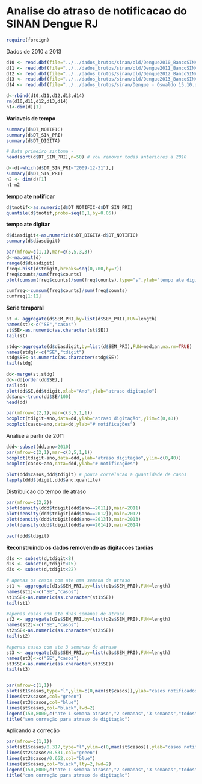 Analise do atraso de notificacao do SINAN Dengue RJ
====================================================

```r
require(foreign)
```

Dados de 2010 a 2013
```r
d10 <- read.dbf(file="../../dados_brutos/sinan/old/Dengue2010_BancoSINAN16_04_2012_v09012014.dbf")[,c("DT_NOTIFIC","SEM_NOT","NU_ANO","DT_SIN_PRI","DT_DIGITA","SEM_PRI")]
d11 <- read.dbf(file="../../dados_brutos/sinan/old/Dengue2011_BancoSINAN14_10_2013_v09012014.dbf")[,c("DT_NOTIFIC","SEM_NOT","NU_ANO","DT_SIN_PRI","DT_DIGITA","SEM_PRI")]
d12 <- read.dbf(file="../../dados_brutos/sinan/old/Dengue2012_BancoSINAN09_09_2013_v09012014.dbf")[,c("DT_NOTIFIC","SEM_NOT","NU_ANO","DT_SIN_PRI","DT_DIGITA","SEM_PRI")]
d13 <- read.dbf(file="../../dados_brutos/sinan/old/Dengue2013_BancoSINAN30_12_2013.dbf")[,c("DT_NOTIFIC","SEM_NOT","NU_ANO","DT_SIN_PRI","DT_DIGITA","SEM_PRI")]
d14 <- read.dbf(file="../../dados_brutos/sinan/Dengue - Oswaldo 15.10.dbf")[,c("DT_NOTIFIC","SEM_NOT","NU_ANO","DT_SIN_PRI","DT_DIGITA","SEM_PRI")]

d<-rbind(d10,d11,d12,d13,d14)
rm(d10,d11,d12,d13,d14)
n1<-dim(d)[1]
```



**Variaveis de tempo**
```r
summary(d$DT_NOTIFIC)
summary(d$DT_SIN_PRI)
summary(d$DT_DIGITA)

# Data primeiro sintoma -
head(sort(d$DT_SIN_PRI),n=50) # vou remover todas anteriores a 2010

d<-d[-which(d$DT_SIN_PRI<"2009-12-31"),]
summary(d$DT_SIN_PRI)
n2 <- dim(d)[1]
n1-n2
```


**tempo ate notificar** 
```r
d$tnotif<-as.numeric(d$DT_NOTIFIC-d$DT_SIN_PRI)
quantile(d$tnotif,probs=seq(0,1,by=0.05))
```

**tempo ate digitar** 
```r
d$diasdigit<-as.numeric(d$DT_DIGITA-d$DT_NOTIFIC)
summary(d$diasdigit)

par(mfrow=c(1,1),mar=c(5,5,3,3))
d<-na.omit(d)
range(d$diasdigit)
freq<-hist(d$tdigit,breaks=seq(0,700,by=7))
freq$counts/sum(freq$counts)
plot(cumsum(freq$counts)/sum(freq$counts),type="s",ylab="tempo ate digitar",xlab="semana")

cumfreq<-cumsum(freq$counts)/sum(freq$counts)
cumfreq[1:12]

```

**Serie temporal **

```r
st <- aggregate(d$SEM_PRI,by=list(d$SEM_PRI),FUN=length)
names(st)<-c("SE","casos")
st$SE<-as.numeric(as.character(st$SE))
tail(st)

stdg<-aggregate(d$diasdigit,by=list(d$SEM_PRI),FUN=median,na.rm=TRUE)
names(stdg)<-c("SE","tdigit")
stdg$SE<-as.numeric(as.character(stdg$SE))
tail(stdg)

dd<-merge(st,stdg)
dd<-dd[order(dd$SE),]
tail(dd)
plot(dd$SE,dd$tdigit,xlab="Ano",ylab="atraso digitação")
dd$ano<-trunc(dd$SE/100)
head(dd)

par(mfrow=c(2,1),mar=c(3,5,1,1))
boxplot(tdigit~ano,data=dd,ylab="atraso digitação",ylim=c(0,40))
boxplot(casos~ano,data=dd,ylab="# notificações")


```


Analise a partir de 2011
```r
ddd<-subset(dd,ano>2010)
par(mfrow=c(2,1),mar=c(3,5,1,1))
boxplot(tdigit~ano,data=ddd,ylab="atraso digitação",ylim=c(0,40))
boxplot(casos~ano,data=ddd,ylab="# notificações")

plot(ddd$casos,ddd$tdigit) # pouca correlacao a quantidade de casos
tapply(ddd$tdigit,ddd$ano,quantile)

```

Distribuicao do tempo de atraso
```r
par(mfrow=c(2,2))
plot(density(ddd$tdigit[ddd$ano==2011]),main=2011)
plot(density(ddd$tdigit[ddd$ano==2012]),main=2012)
plot(density(ddd$tdigit[ddd$ano==2013]),main=2013)
plot(density(ddd$tdigit[ddd$ano==2014]),main=2014)
```

```r
pacf(ddd$tdigit)
```

**Reconstruindo os dados removendo as digitacoes tardias**
```r
d1s <- subset(d,tdigit<8)
d2s <- subset(d,tdigit<15)
d3s <- subset(d,tdigit<22)

# apenas os casos com ate uma semana de atraso
st1 <- aggregate(d1s$SEM_PRI,by=list(d1s$SEM_PRI),FUN=length)
names(st1)<-c("SE","casos")
st1$SE<-as.numeric(as.character(st1$SE))
tail(st1)

#apenas casos com ate duas semanas de atraso
st2 <- aggregate(d2s$SEM_PRI,by=list(d2s$SEM_PRI),FUN=length)
names(st2)<-c("SE","casos")
st2$SE<-as.numeric(as.character(st2$SE))
tail(st2)

#apenas casos com ate 3 semanas de atraso
st3 <- aggregate(d3s$SEM_PRI,by=list(d3s$SEM_PRI),FUN=length)
names(st3)<-c("SE","casos")
st3$SE<-as.numeric(as.character(st3$SE))
tail(st3)


par(mfrow=c(1,1))
plot(st1$casos,type="l",ylim=c(0,max(st$casos)),ylab="casos notificados",xlab="tempo",col="red")
lines(st2$casos,col="green")
lines(st3$casos,col="blue")
lines(st$casos,col="black",lwd=2)
legend(150,8000,c("ate 1 semana atraso","2 semanas","3 semanas","todos"),cex=0.8,lty=1,col=c("red","green","blue","black"))
title("sem correção para atraso de digitação")
```

Aplicando a correção

```r
par(mfrow=c(1,1))
plot(st1$casos/0.317,type="l",ylim=c(0,max(st$casos)),ylab="casos notificados",xlab="tempo",col="red")
lines(st2$casos/0.531,col="green")
lines(st3$casos/0.652,col="blue")
lines(st$casos,col="black",lty=2,lwd=2)
legend(150,8000,c("ate 1 semana atraso","2 semanas","3 semanas","todos"),cex=0.8,lty=1,col=c("red","green","blue","black"))
title("com correção para atraso de digitação")

```


